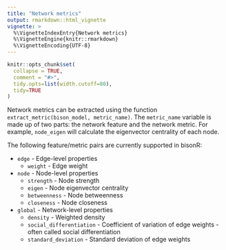 ```yaml
---
title: "Network metrics"
output: rmarkdown::html_vignette
vignette: >
  %\VignetteIndexEntry{Network metrics}
  %\VignetteEngine{knitr::rmarkdown}
  %\VignetteEncoding{UTF-8}
---
```


```r
knitr::opts_chunk$set(
  collapse = TRUE,
  comment = "#>",
  tidy.opts=list(width.cutoff=80),
  tidy=TRUE
)
```

Network metrics can be extracted using the function `extract_metric(bison_model, metric_name)`. The `metric_name` variable is made up of two parts: the network feature and the network metric. For example, `node_eigen` will calculate the eigenvector centrality of each node.

The following feature/metric pairs are currently supported in bisonR:

* `edge` - Edge-level properties
  * `weight` - Edge weight
* `node` - Node-level properties
  * `strength` - Node strength
  * `eigen` - Node eigenvector centrality
  * `betweenness` - Node betweenness
  * `closeness` - Node closeness
* `global` - Network-level properties
  * `density` - Weighted density
  * `social_differentiation` - Coefficient of variation of edge weights - often called social differentiation
  * `standard_deviation` - Standard deviation of edge weights


